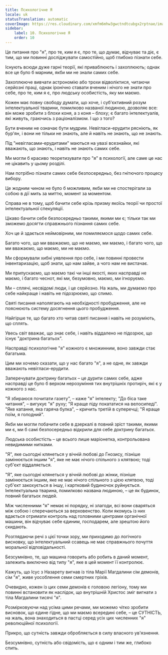 ```yaml
---
title: Психологічне Я
locale: uk
statusTranslation: automatic
coverImage: https://res.cloudinary.com/xmfm6mhw3gwctndtcubgx2rptnae/image/upload/v1741354419/small_cover_la_gran_rebelion_28716e29d2.webp
sidebar:
    label: 10. Психологічне Я
    order: 10
---
```

Це питання про "я", про те, ким я є, про те, що думає, відчуває та діє, є тим, що ми повинні досліджувати самостійно, щоб глибоко пізнати себе.

Існують всюди дуже гарні теорії, які приваблюють і захоплюють; однак все це було б марним, якби ми не знали самих себе.

Захоплююче вивчати астрономію або трохи відволіктися, читаючи серйозні праці, однак іронічно ставати вченим і нічого не знати про себе, про те, ким я є, про людську особистість, яку ми маємо.

Кожен має повну свободу думати, що хоче, і суб'єктивний розум інтелектуальної тварини, помилково названої людиною, дозволяє все: він може зробити з блохи коня, а з коня – блоху; є багато інтелектуалів, які живуть, граючись з раціоналізмом. І що з того?

Бути вченим не означає бути мудрим. Невігласи-ерудити рясніють, як бур'ян, і вони не тільки не знають, але й навіть не знають, що не знають.

Під "невігласами-ерудитами" маються на увазі всезнайки, які вважають, що знають, і навіть не знають самих себе.

Ми могли б красиво теоретизувати про "я" в психології, але саме це нас не цікавить у цьому розділі.

Нам потрібно пізнати самих себе безпосередньо, без гнітючого процесу вибору.

Це жодним чином не було б можливим, якби ми не спостерігали за собою в дії мить за миттю, момент за моментом.

Справа не в тому, щоб бачити себе крізь призму якоїсь теорії чи простої інтелектуальної спекуляції.

Цікаво бачити себе безпосередньо такими, якими ми є; тільки так ми зможемо досягти справжнього пізнання самих себе.

Хоч це й здається неймовірним, ми помиляємося щодо самих себе.

Багато чого, що ми вважаємо, що не маємо, ми маємо, і багато чого, що ми вважаємо, що маємо, ми не маємо.

Ми сформували хибні уявлення про себе, і ми повинні провести інвентаризацію, щоб знати, що нам зайве, а чого нам не вистачає.

Ми припускаємо, що маємо такі чи інші якості, яких насправді не маємо, і багато чеснот, які ми, безумовно, маємо, ми ігноруємо.

Ми – сплячі, несвідомі люди, і це серйозно. На жаль, ми думаємо про себе найкраще і навіть не підозрюємо, що спимо.

Святі писання наполягають на необхідності пробудження, але не пояснюють систему досягнення цього пробудження.

Найгірше те, що багато хто читав святі писання і навіть не розуміють, що сплять.

Увесь світ вважає, що знає себе, і навіть віддалено не підозрює, що існує "доктрина багатьох".

Насправді психологічне "я" кожного є множинним, воно завжди стає багатьма.

Цим ми хочемо сказати, що у нас багато "я", а не одне, як завжди вважають невігласи-ерудити.

Заперечувати доктрину багатьох – це дурити самих себе, адже насправді це було б верхом нерозуміння тих внутрішніх протиріч, які є у кожного з нас.

"Я збираюся почитати газету", – каже "я" інтелекту; "До біса таке читання", – вигукує "я" руху; "Я краще піду покататися на велосипеді". "Яке катання, яка гаряча булка", – кричить третій в суперечці; "Я краще поїм, я голодний".

Якби ми могли побачити себе в дзеркалі в повний зріст такими, якими ми є, ми б самі безпосередньо відкрили для себе доктрину багатьох.

Людська особистість – це всього лише маріонетка, контрольована невидимими нитками.

"Я", яке сьогодні клянеться у вічній любові до Гнозису, пізніше замінюється іншим "я", яке не має нічого спільного з клятвою; тоді суб'єкт віддаляється.

"Я", яке сьогодні клянеться у вічній любові до жінки, пізніше замінюється іншим, яке не має нічого спільного з цією клятвою, тоді суб'єкт закохується в іншу, і картковий будиночок руйнується. Інтелектуальна тварина, помилково названа людиною, – це як будинок, повний багатьох людей.

Між численними "я" немає ні порядку, ні злагоди, всі вони сваряться між собою і сперечаються за верховенство. Коли якомусь із них вдається отримати контроль над головними центрами органічної машини, він відчуває себе єдиним, господарем, але зрештою його скидають.

Розглядаючи речі з цієї точки зору, ми приходимо до логічного висновку, що інтелектуальний ссавець не має справжнього почуття моральної відповідальності.

Безсумнівно, те, що машина говорить або робить в даний момент, залежить виключно від типу "я", яке в цей момент її контролює.

Кажуть, що Ісус з Назарету вигнав із тіла Марії Магдалини сім демонів, сім "я", живе уособлення семи смертних гріхів.

Очевидно, кожен із цих семи демонів є головою легіону, тому ми повинні встановити як наслідок, що внутрішній Христос зміг вигнати з тіла Магдалини тисячі "я".

Розмірковуючи над усіма цими речами, ми можемо чітко зробити висновок, що єдине гідне, що ми маємо всередині себе, – це СУТНІСТЬ, на жаль, вона знаходиться в пастці серед усіх цих численних "я" революційної психології.

Прикро, що сутність завжди обробляється в силу власного ув'язнення.

Безсумнівно, сутність або свідомість, що є одним і тим же, глибоко спить.

